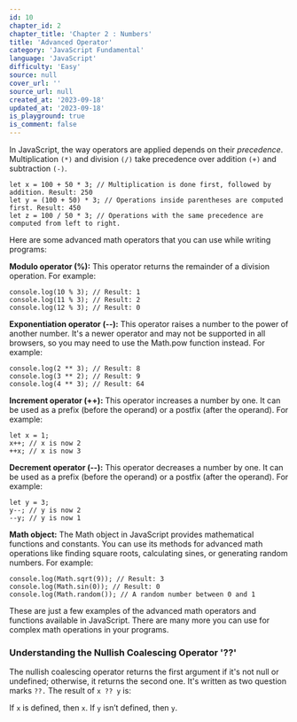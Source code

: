 ```yaml
---
id: 10
chapter_id: 2
chapter_title: 'Chapter 2 : Numbers'
title: 'Advanced Operator'
category: 'JavaScript Fundamental'
language: 'JavaScript'
difficulty: 'Easy'
source: null
cover_url: ''
source_url: null
created_at: '2023-09-18'
updated_at: '2023-09-18'
is_playground: true
is_comment: false
---
```


In JavaScript, the way operators are applied depends on their _precedence_. Multiplication `(*)` and division `(/)` take precedence over addition `(+)` and subtraction `(-)`.

```
let x = 100 + 50 * 3; // Multiplication is done first, followed by addition. Result: 250
let y = (100 + 50) * 3; // Operations inside parentheses are computed first. Result: 450
let z = 100 / 50 * 3; // Operations with the same precedence are computed from left to right.
```

Here are some advanced math operators that you can use while writing programs:

**Modulo operator (%):**
This operator returns the remainder of a division operation. For example:

```
console.log(10 % 3); // Result: 1
console.log(11 % 3); // Result: 2
console.log(12 % 3); // Result: 0
```

**Exponentiation operator (--):**
This operator raises a number to the power of another number. It's a newer operator and may not be supported in all browsers, so you may need to use the Math.pow function instead. For example:

```
console.log(2 ** 3); // Result: 8
console.log(3 ** 2); // Result: 9
console.log(4 ** 3); // Result: 64
```

**Increment operator (++):**
This operator increases a number by one. It can be used as a prefix (before the operand) or a postfix (after the operand). For example:

```
let x = 1;
x++; // x is now 2
++x; // x is now 3
```

**Decrement operator (--):**
This operator decreases a number by one. It can be used as a prefix (before the operand) or a postfix (after the operand). For example:

```
let y = 3;
y--; // y is now 2
--y; // y is now 1
```

**Math object:**
The Math object in JavaScript provides mathematical functions and constants. You can use its methods for advanced math operations like finding square roots, calculating sines, or generating random numbers. For example:

```
console.log(Math.sqrt(9)); // Result: 3
console.log(Math.sin(0)); // Result: 0
console.log(Math.random()); // A random number between 0 and 1
```

These are just a few examples of the advanced math operators and functions available in JavaScript. There are many more you can use for complex math operations in your programs.

### Understanding the Nullish Coalescing Operator '??'

The nullish coalescing operator returns the first argument if it's not null or undefined; otherwise, it returns the second one. It's written as two question marks `??.` The result of `x ?? y` is:

If `x` is defined, then `x`.
If `y` isn’t defined, then `y`.
